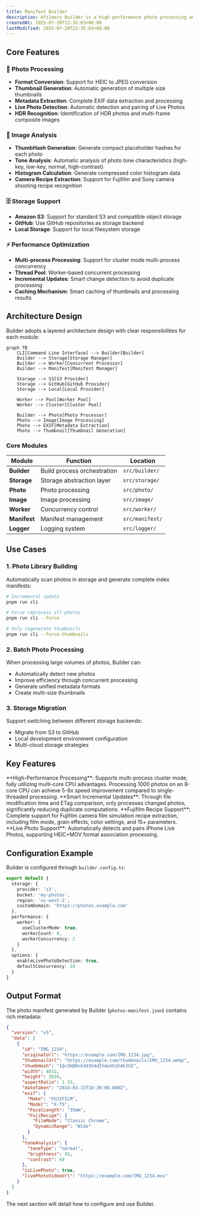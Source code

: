 ```yaml
---
title: Manifest Builder
description: Afilmory Builder is a high-performance photo processing and indexing system that supports multiple storage backends and concurrent processing modes.
createdAt: 2025-07-20T22:35:03+08:00
lastModified: 2025-07-20T22:35:03+08:00
---
```



## Core Features

### 📸 Photo Processing
- **Format Conversion**: Support for HEIC to JPEG conversion
- **Thumbnail Generation**: Automatic generation of multiple size thumbnails
- **Metadata Extraction**: Complete EXIF data extraction and processing
- **Live Photo Detection**: Automatic detection and pairing of Live Photos
- **HDR Recognition**: Identification of HDR photos and multi-frame composite images

### 🎨 Image Analysis
- **ThumbHash Generation**: Generate compact placeholder hashes for each photo
- **Tone Analysis**: Automatic analysis of photo tone characteristics (high-key, low-key, normal, high-contrast)
- **Histogram Calculation**: Generate compressed color histogram data
- **Camera Recipe Extraction**: Support for Fujifilm and Sony camera shooting recipe recognition

### 🗄️ Storage Support
- **Amazon S3**: Support for standard S3 and compatible object storage
- **GitHub**: Use GitHub repositories as storage backend
- **Local Storage**: Support for local filesystem storage

### ⚡ Performance Optimization
- **Multi-process Processing**: Support for cluster mode multi-process concurrency
- **Thread Pool**: Worker-based concurrent processing
- **Incremental Updates**: Smart change detection to avoid duplicate processing
- **Caching Mechanism**: Smart caching of thumbnails and processing results

## Architecture Design

Builder adopts a layered architecture design with clear responsibilities for each module:

```mermaid
graph TB
    CLI[Command Line Interface] --> Builder[Builder]
    Builder --> Storage[Storage Manager]
    Builder --> Worker[Concurrent Processor]
    Builder --> Manifest[Manifest Manager]
    
    Storage --> S3[S3 Provider]
    Storage --> GitHub[GitHub Provider]
    Storage --> Local[Local Provider]
    
    Worker --> Pool[Worker Pool]
    Worker --> Cluster[Cluster Pool]
    
    Builder --> Photo[Photo Processor]
    Photo --> Image[Image Processing]
    Photo --> EXIF[Metadata Extraction]
    Photo --> Thumbnail[Thumbnail Generation]
```

### Core Modules

| Module | Function | Location |
|--------|----------|----------|
| **Builder** | Build process orchestration | `src/builder/` |
| **Storage** | Storage abstraction layer | `src/storage/` |
| **Photo** | Photo processing | `src/photo/` |
| **Image** | Image processing | `src/image/` |
| **Worker** | Concurrency control | `src/worker/` |
| **Manifest** | Manifest management | `src/manifest/` |
| **Logger** | Logging system | `src/logger/` |

## Use Cases

### 1. Photo Library Building
Automatically scan photos in storage and generate complete index manifests:

```bash
# Incremental update
pnpm run cli

# Force reprocess all photos
pnpm run cli --force

# Only regenerate thumbnails
pnpm run cli --force-thumbnails
```

### 2. Batch Photo Processing
When processing large volumes of photos, Builder can:
- Automatically detect new photos
- Improve efficiency through concurrent processing
- Generate unified metadata formats
- Create multi-size thumbnails

### 3. Storage Migration
Support switching between different storage backends:
- Migrate from S3 to GitHub
- Local development environment configuration
- Multi-cloud storage strategies

## Key Features

<Callout type="info">
**High-Performance Processing**: Supports multi-process cluster mode, fully utilizing multi-core CPU advantages. Processing 1000 photos on an 8-core CPU can achieve 5-8x speed improvement compared to single-threaded processing.
</Callout>

<Callout type="info">
**Smart Incremental Updates**: Through file modification time and ETag comparison, only processes changed photos, significantly reducing duplicate computations.
</Callout>

<Callout type="info">
**Fujifilm Recipe Support**: Complete support for Fujifilm camera film simulation recipe extraction, including film mode, grain effects, color settings, and 15+ parameters.
</Callout>

<Callout type="info">
**Live Photo Support**: Automatically detects and pairs iPhone Live Photos, supporting HEIC+MOV format association processing.
</Callout>

## Configuration Example

Builder is configured through `builder.config.ts`:

```typescript
export default {
  storage: {
    provider: 's3',
    bucket: 'my-photos',
    region: 'us-west-2',
    customDomain: 'https://photos.example.com'
  },
  performance: {
    worker: {
      useClusterMode: true,
      workerCount: 8,
      workerConcurrency: 2
    }
  },
  options: {
    enableLivePhotoDetection: true,
    defaultConcurrency: 10
  }
}
```

## Output Format

The photo manifest generated by Builder (`photos-manifest.json`) contains rich metadata:

```json
{
  "version": "v5",
  "data": [
    {
      "id": "IMG_1234",
      "originalUrl": "https://example.com/IMG_1234.jpg",
      "thumbnailUrl": "https://example.com/thumbnails/IMG_1234.webp",
      "thumbHash": "1QcSHQRnh493V4dIh4eXh1h4kJUI",
      "width": 4032,
      "height": 3024,
      "aspectRatio": 1.33,
      "dateTaken": "2024-03-15T10:30:00.000Z",
      "exif": {
        "Make": "FUJIFILM",
        "Model": "X-T5",
        "FocalLength": "35mm",
        "FujiRecipe": {
          "FilmMode": "Classic Chrome",
          "DynamicRange": "Wide"
        }
      },
      "toneAnalysis": {
        "toneType": "normal",
        "brightness": 45,
        "contrast": 68
      },
      "isLivePhoto": true,
      "livePhotoVideoUrl": "https://example.com/IMG_1234.mov"
    }
  ]
}
```

The next section will detail how to configure and use Builder.
